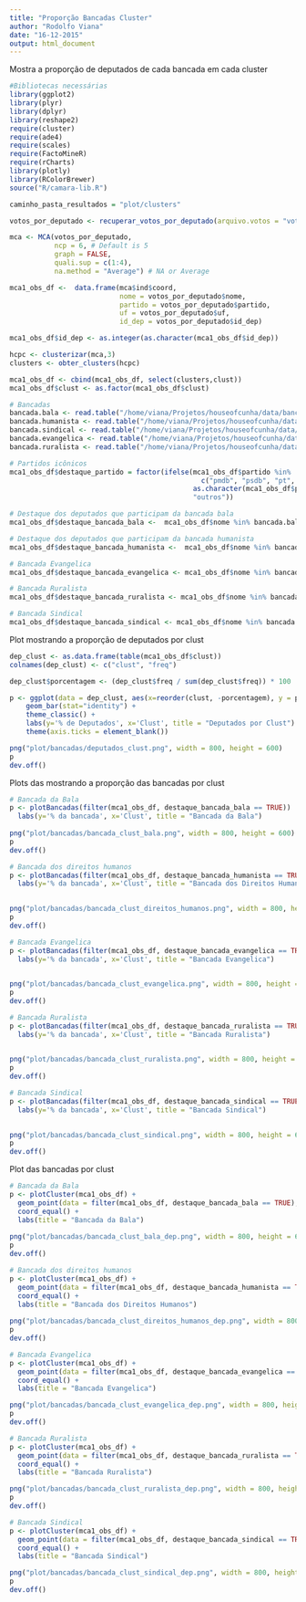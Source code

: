 ```yaml
---
title: "Proporção Bancadas Cluster"
author: "Rodolfo Viana"
date: "16-12-2015"
output: html_document
---
```


Mostra a proporção de deputados de cada bancada em cada cluster

```r
#Bibliotecas necessárias 
library(ggplot2)
library(plyr)
library(dplyr)
library(reshape2)
require(cluster)
require(ade4)
require(scales)
require(FactoMineR)
require(rCharts)
library(plotly)
library(RColorBrewer)
source("R/camara-lib.R")
```


```r
caminho_pasta_resultados = "plot/clusters"

votos_por_deputado <- recuperar_votos_por_deputado(arquivo.votos = "votacoes.csv",corrigir.migracoes = TRUE)

mca <- MCA(votos_por_deputado, 
           ncp = 6, # Default is 5 
           graph = FALSE,
           quali.sup = c(1:4),
           na.method = "Average") # NA or Average

mca1_obs_df <-  data.frame(mca$ind$coord, 
                           nome = votos_por_deputado$nome,
                           partido = votos_por_deputado$partido, 
                           uf = votos_por_deputado$uf,
                           id_dep = votos_por_deputado$id_dep)

mca1_obs_df$id_dep <- as.integer(as.character(mca1_obs_df$id_dep))

hcpc <- clusterizar(mca,3)
clusters <- obter_clusters(hcpc)

mca1_obs_df <- cbind(mca1_obs_df, select(clusters,clust))
mca1_obs_df$clust <- as.factor(mca1_obs_df$clust)
```

```r
# Bancadas
bancada.bala <- read.table("/home/viana/Projetos/houseofcunha/data/bancada-bala.csv", header=TRUE, quote="\"")
bancada.humanista <- read.table("/home/viana/Projetos/houseofcunha/data/bancada-humanista.csv", header=TRUE, quote="\"")
bancada.sindical <- read.table("/home/viana/Projetos/houseofcunha/data/bancada-sindical.csv", header=TRUE, quote="\"")
bancada.evangelica <- read.table("/home/viana/Projetos/houseofcunha/data/bancada-evangelica.csv", header=TRUE, quote="\"")
bancada.ruralista <- read.table("/home/viana/Projetos/houseofcunha/data/bancada-ruralista.csv", header=TRUE, quote="\"")
```


```r
# Partidos icônicos
mca1_obs_df$destaque_partido = factor(ifelse(mca1_obs_df$partido %in% 
                                               c("pmdb", "psdb", "pt", "psol"), 
                                             as.character(mca1_obs_df$partido), 
                                             "outros"))

# Destaque dos deputados que participam da bancada bala
mca1_obs_df$destaque_bancada_bala <-  mca1_obs_df$nome %in% bancada.bala$Bala

# Destaque dos deputados que participam da bancada humanista
mca1_obs_df$destaque_bancada_humanista <-  mca1_obs_df$nome %in% bancada.humanista$Humanista

# Bancada Evangelica 
mca1_obs_df$destaque_bancada_evangelica <- mca1_obs_df$nome %in% bancada.evangelica$Evangelica

# Bancada Ruralista
mca1_obs_df$destaque_bancada_ruralista <- mca1_obs_df$nome %in% bancada.ruralista$Ruralista

# Bancada Sindical
mca1_obs_df$destaque_bancada_sindical <- mca1_obs_df$nome %in% bancada.sindical$Sindical
```

Plot mostrando a proporção de deputados por clust

```r
dep_clust <- as.data.frame(table(mca1_obs_df$clust))
colnames(dep_clust) <- c("clust", "freq")

dep_clust$porcentagem <- (dep_clust$freq / sum(dep_clust$freq)) * 100

p <- ggplot(data = dep_clust, aes(x=reorder(clust, -porcentagem), y = porcentagem)) + 
    geom_bar(stat="identity") + 
    theme_classic() + 
    labs(y='% de Deputados', x='Clust', title = "Deputados por Clust") +
    theme(axis.ticks = element_blank())

png("plot/bancadas/deputados_clust.png", width = 800, height = 600)
p
dev.off()
```

Plots das mostrando a proporção das bancadas por clust

```r
# Bancada da Bala
p <- plotBancadas(filter(mca1_obs_df, destaque_bancada_bala == TRUE))  + 
  labs(y='% da bancada', x='Clust', title = "Bancada da Bala") 
  
png("plot/bancadas/bancada_clust_bala.png", width = 800, height = 600)
p
dev.off()

# Bancada dos direitos humanos 
p <- plotBancadas(filter(mca1_obs_df, destaque_bancada_humanista == TRUE))  + 
  labs(y='% da bancada', x='Clust', title = "Bancada dos Direitos Humanos") 
  

png("plot/bancadas/bancada_clust_direitos_humanos.png", width = 800, height = 600)
p
dev.off()

# Bancada Evangelica 
p <- plotBancadas(filter(mca1_obs_df, destaque_bancada_evangelica == TRUE))  + 
  labs(y='% da bancada', x='Clust', title = "Bancada Evangelica") 
  

png("plot/bancadas/bancada_clust_evangelica.png", width = 800, height = 600)
p
dev.off()

# Bancada Ruralista 
p <- plotBancadas(filter(mca1_obs_df, destaque_bancada_ruralista == TRUE))  + 
  labs(y='% da bancada', x='Clust', title = "Bancada Ruralista") 
  

png("plot/bancadas/bancada_clust_ruralista.png", width = 800, height = 600)
p
dev.off()

# Bancada Sindical 
p <- plotBancadas(filter(mca1_obs_df, destaque_bancada_sindical == TRUE))  + 
  labs(y='% da bancada', x='Clust', title = "Bancada Sindical") 
  

png("plot/bancadas/bancada_clust_sindical.png", width = 800, height = 600)
p
dev.off()
```

Plot das bancadas por clust

```r
# Bancada da Bala
p <- plotCluster(mca1_obs_df) + 
  geom_point(data = filter(mca1_obs_df, destaque_bancada_bala == TRUE), size = 9, alpha = 0.2, colour = "Black")  +
  coord_equal() +
  labs(title = "Bancada da Bala") 
  
png("plot/bancadas/bancada_clust_bala_dep.png", width = 800, height = 600)
p
dev.off()

# Bancada dos direitos humanos 
p <- plotCluster(mca1_obs_df) + 
  geom_point(data = filter(mca1_obs_df, destaque_bancada_humanista == TRUE), size = 9, alpha = 0.2, colour = "Black")  +
  coord_equal() +
  labs(title = "Bancada dos Direitos Humanos")
  
png("plot/bancadas/bancada_clust_direitos_humanos_dep.png", width = 800, height = 600)
p
dev.off()

# Bancada Evangelica 
p <- plotCluster(mca1_obs_df) + 
  geom_point(data = filter(mca1_obs_df, destaque_bancada_evangelica == TRUE), size = 9, alpha = 0.2, colour = "Black")  +
  coord_equal() +
  labs(title = "Bancada Evangelica")

png("plot/bancadas/bancada_clust_evangelica_dep.png", width = 800, height = 600)
p
dev.off()

# Bancada Ruralista 
p <- plotCluster(mca1_obs_df) + 
  geom_point(data = filter(mca1_obs_df, destaque_bancada_ruralista == TRUE), size = 9, alpha = 0.2, colour = "Black")  +
  coord_equal() +
  labs(title = "Bancada Ruralista")

png("plot/bancadas/bancada_clust_ruralista_dep.png", width = 800, height = 600)
p
dev.off()

# Bancada Sindical 
p <- plotCluster(mca1_obs_df) + 
  geom_point(data = filter(mca1_obs_df, destaque_bancada_sindical == TRUE), size = 9, alpha = 0.2, colour = "Black")  +
  coord_equal() +
  labs(title = "Bancada Sindical")

png("plot/bancadas/bancada_clust_sindical_dep.png", width = 800, height = 600)
p
dev.off()
```
